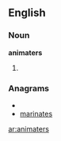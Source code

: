 ==English==

===Noun===
'''animaters'''

#{{plural of|animater}}

===Anagrams===
* {{alphagram|aaeimnrst}}
* [[marinates#English|marinates]]


[[ar:animaters]]